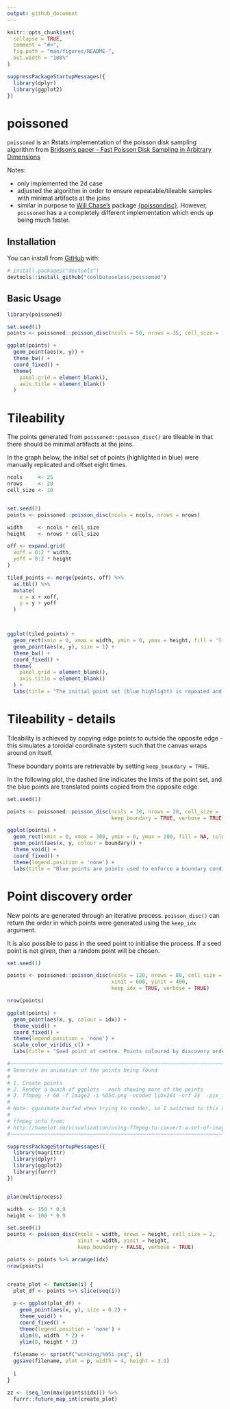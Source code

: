 ```yaml
---
output: github_document
---
```


<!-- README.md is generated from README.Rmd. Please edit that file -->

```r
knitr::opts_chunk$set(
  collapse = TRUE,
  comment = "#>",
  fig.path = "man/figures/README-",
  out.width = "100%"
)

suppressPackageStartupMessages({
  library(dplyr)
  library(ggplot2)
})

```
# poissoned

<!-- badges: start -->
<!-- badges: end -->

`poissoned` is an Rstats implementation of the poisson disk sampling algorithm from 
[Bridson's paper - Fast Poisson Disk Sampling in Arbitrary Dimensions](https://www.cs.ubc.ca/~rbridson/docs/bridson-siggraph07-poissondisk.pdf)

Notes:

* only implemented the 2d case
* adjusted the algorithm in order to ensure repeatable/tileable samples with 
  minimal artifacts at the joins
* similar in purpose to [Will Chase's](https://twitter.com/W_R_Chase) package [{poissondisc}](https://github.com/will-r-chase/poissondisc). However, `poissoned`
has a a completely different implementation which ends up being much faster.


## Installation

You can install from [GitHub](https://github.com/coolbutuseless/poissoned) with:

``` r
# install.packages("devtools")
devtools::install_github("coolbutuseless/poissoned")
```
## Basic Usage



```r
library(poissoned)

set.seed(1)
points <- poissoned::poisson_disc(ncols = 50, nrows = 35, cell_size = 10, verbose = TRUE)

ggplot(points) +
  geom_point(aes(x, y)) +
  theme_bw() +
  coord_fixed() +
  theme(
    panel.grid = element_blank(),
    axis.title = element_blank()
  ) 
```


# Tileability

The points generated from `poissoned::poisson_disc()` are tileable in that there 
should be minimal artifacts at the joins.

In the graph below, the initial set of points (highlighted in blue) were manually replicated
and offset eight times.

```r
ncols     <- 25
nrows     <- 20
cell_size <- 10


set.seed(2)
points <- poissoned::poisson_disc(ncols = ncols, nrows = nrows)

width     <- ncols * cell_size
height    <- nrows * cell_size

off <- expand.grid(
  xoff = 0:2 * width,
  yoff = 0:2 * height
)

tiled_points <- merge(points, off) %>%
  as.tbl() %>%
  mutate(
    x = x + xoff,
    y = y + yoff
  )



ggplot(tiled_points) +
  geom_rect(xmin = 0, xmax = width, ymin = 0, ymax = height, fill = 'lightblue') +
  geom_point(aes(x, y), size = 1) +
  theme_bw() +
  coord_fixed() +
  theme(
    panel.grid = element_blank(),
    axis.title = element_blank()
  ) +
  labs(title = "The initial point set (blue highlight) is repeated and tiled (seamlessly!)")
```




# Tileability - details

Tileability is achieved by copying edge points to outside the opposite edge - this
simulates a toroidal coordinate system such that the canvas wraps around on itself.

These boundary points are retrievable by setting `keep_boundary = TRUE`.  

In the following plot, the dashed line indicates the limits of the point set, 
and the blue points are translated points copied from the opposite edge.


```r
set.seed(1)
```

```r
points <- poissoned::poisson_disc(ncols = 30, nrows = 20, cell_size = 10, 
                                  keep_boundary = TRUE, verbose = TRUE)

ggplot(points) +
  geom_rect(xmin = 0, xmax = 300, ymin = 0, ymax = 200, fill = NA, colour = '#a0a0a0', linetype = 2) + 
  geom_point(aes(x, y, colour = boundary)) +
  theme_void() +
  coord_fixed() +
  theme(legend.position = 'none') +
  labs(title = "Blue points are points used to enforce a boundary condition to ensure \noutput point set is tileable")
```





# Point discovery order

New points are generated through an iterative process. `poisson_disc()` can
return the order in which points were generated using the `keep_idx` argument.

It is also possible to pass in the seed point to initialise the process. If a
seed point is not given, then a random point will be chosen.


```r
set.seed(1)
```

```r
points <- poissoned::poisson_disc(ncols = 120, nrows = 80, cell_size = 10, 
                                  xinit = 600, yinit = 400,
                                  keep_idx = TRUE, verbose = TRUE)

nrow(points)

ggplot(points) +
  geom_point(aes(x, y, colour = idx)) +
  theme_void() +
  coord_fixed() +
  theme(legend.position = 'none') +
  scale_color_viridis_c() +
  labs(title = "Seed point at centre. Points coloured by discovery order.")
```





```r
#~~~~~~~~~~~~~~~~~~~~~~~~~~~~~~~~~~~~~~~~~~~~~~~~~~~~~~~~~~~~~~~~~~~~~~~~~~~~~
# Generate an animation of the points being found
#
# 1. Create points
# 2. Render a bunch of ggplots - each showing more of the points
# 3. ffmpeg -r 60 -f image2 -i %05d.png -vcodec libx264 -crf 25  -pix_fmt yuv420p -s 800x500 ../test4000.mp4
#
# Note: gganimate barfed when trying to render, so I switched to this manual process.
#
# ffmpeg info from:
# http://hamelot.io/visualization/using-ffmpeg-to-convert-a-set-of-images-into-a-video/
#~~~~~~~~~~~~~~~~~~~~~~~~~~~~~~~~~~~~~~~~~~~~~~~~~~~~~~~~~~~~~~~~~~~~~~~~~~~~~

suppressPackageStartupMessages({
  library(magrittr)
  library(dplyr)
  library(ggplot2)
  library(furrr)
})


plan(multiprocess)

width  <- 150 * 0.9
height <- 100 * 0.9

set.seed(1)
points <- poisson_disc(ncols = width, nrows = height, cell_size = 2,
                       xinit = width, yinit = height,
                       keep_boundary = FALSE, verbose = TRUE)

points <- points %>% arrange(idx)
nrow(points)


create_plot <- function(i) {
  plot_df <- points %>% slice(seq(i))
  
  p <- ggplot(plot_df) +
    geom_point(aes(x, y), size = 0.2) +
    theme_void() +
    coord_fixed() +
    theme(legend.position = 'none') +
    xlim(0, width  * 2) +
    ylim(0, height * 2)
  
  filename <- sprintf("working/%05i.png", i)
  ggsave(filename, plot = p, width = 4, height = 3.2)
  
  i
}

zz <- (seq_len(max(points$idx))) %>%
  furrr::future_map_int(create_plot)
```






















